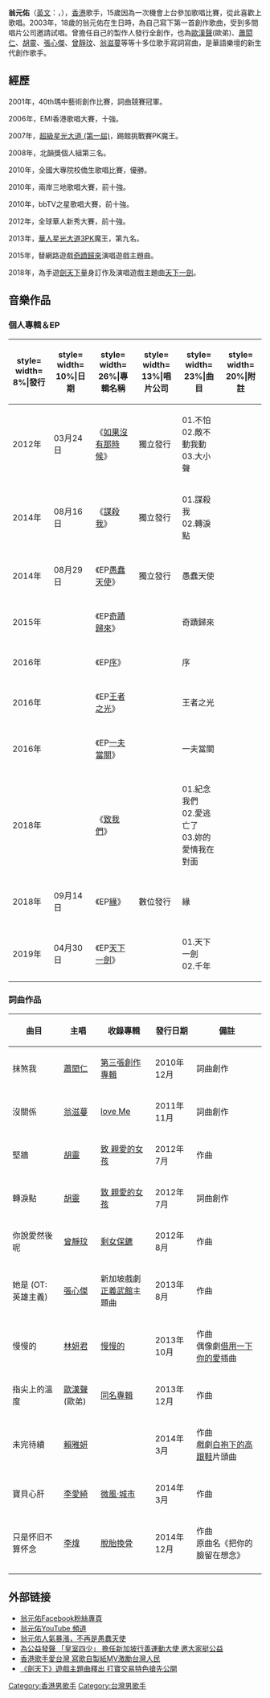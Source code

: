 {{multiple issues|
{{copyedit|time=2015-02-08T16:22:24+00:00}}
{{inappropriate tone|time=2015-02-08T16:22:24+00:00}}
{{unreferenced|time=2015-02-08T16:22:24+00:00}}
{{Veil|time=2015-09-12T11:41:44+00:00}}
}}
{{藝人
| 姓名     = 翁元佑
| 類型     = 男歌手
| 圖片     = 
| 圖片簡介 = 
| 英文名   = Danny Yung
| 本名     = 翁國丹
| 國籍     = {{CNHK}}
| 出生日期 = {{birth_date_and_age|1985|08|16}}
| 出生地點 = {{CNHK}}
| 職業     = 歌手、作曲作詞家
| 語言     = [[粵語|粵語]]、[[國語|國語]]
| 教育程度 = [[瑪利諾中學|瑪利諾中學]]<br>[[國立台北大學|國立台北大學]] 經濟學系
| 宗教信仰 = 
| 配偶     = 
| 音樂類型 = 
| 演奏樂器 = [[電子琴|電子琴]]、[[鋼琴|鋼琴]]、[[吉他|吉他]]
| 出道作   = 
| 出道日期 = 2003年
| 代表作   = 
| 活躍年代 = 2012年 - 至今
| 經紀公司 = [[大聲音樂國際股份有限公司|大聲音樂國際股份有限公司]]（2010年-2011年9月）<br> [[台灣後台音樂|台灣後台音樂]]（2013年-2014年）<br>[[皇室娛樂經紀公司|皇室娛樂經紀公司]]（2014年）
| 網站 = [https://www.facebook.com/DannyYungToDanny 翁元佑Facebook粉絲專頁]
}}
'''翁元佑'''（[[英文|英文]]：{{lang|en|Danny Yung}}，{{bd|1985年|8月16日|||catIdx=Yung翁}}），[[香港|香港]]歌手，15歲因為一次機會上台參加歌唱比賽，從此喜歡上歌唱。2003年，18歲的翁元佑在生日時，為自己寫下第一首創作歌曲，受到多間唱片公司邀請試唱。曾擔任自己的製作人發行全創作，也為[[歐漢聲|歐漢聲]](歐弟)、[[蕭閎仁|蕭閎仁]]、[[胡靈|胡靈]]、[[張心傑|張心傑]]、[[曾靜玟|曾靜玟]]、[[翁滋蔓|翁滋蔓]]等等十多位歌手寫詞寫曲，是華語樂壇的新生代創作歌手。

==經歷==
2001年，40th瑪中藝術創作比賽，詞曲競賽冠軍。

2006年，EMI香港歌唱大賽，十強。

2007年，[[超級星光大道_(第一屆)|超級星光大道 (第一屆)]]，踢館挑戰賽PK魔王。

2008年，北韻獎個人組第三名。

2010年，全國大專院校僑生歌唱比賽，優勝。

2010年，兩岸三地歌唱大賽，前十強。

2010年，bbTV之星歌唱大賽，前十強。

2012年，全球華人新秀大賽，前十強。

2013年，[[華人星光大道3|華人星光大道3]]PK魔王，第九名。

2015年，替網路遊戲[[奇蹟歸來|奇蹟歸來]]演唱遊戲主題曲。

2018年，為手遊[[劍天下|劍天下]]量身訂作及演唱遊戲主題曲[[天下一劍|天下一劍]]。

==音樂作品==
===個人專輯＆EP===
{| class="wikitable"
|-
!style= width= 8%|發行
!style= width= 10%|日期
!style= width= 26%|專輯名稱
!style= width= 13%|唱片公司
!style= width= 23%|曲目
!style= width= 20%|附註
|-
|2012年||03月24日||《[[如果沒有那時候|如果沒有那時候]]》||獨立發行||{{hideh|歌名}}01.不怕<br>02.敵不動我動<br>03.大小聲<br>
|
|-
|2014年||08月16日||《[[謀殺我|謀殺我]]》||獨立發行||{{hideh|歌名}}01.謀殺我<br>02.轉淚點<br>||
|-
|-
|2014年||08月29日||《EP[[愚蠢天使|愚蠢天使]]》||獨立發行||{{hideh|歌名}}愚蠢天使<br>||
|-
|-
|2015年||||《EP[[奇蹟歸來|奇蹟歸來]]》||||{{hideh|歌名}}奇蹟歸來<br>||
|-
|-
|2016年||||《EP[[序|序]]》||||{{hideh|歌名}}序<br>||
|-
|-
|2016年||||《EP[[王者之光|王者之光]]》||||{{hideh|歌名}}王者之光<br>||
|-
|-
|2016年||||《EP[[一夫當關|一夫當關]]》||||{{hideh|歌名}}一夫當關<br>||
|-
|-
|2018年||||《[[致我們|致我們]]》||||{{hideh|歌名}}01.紀念我們<br>02.愛逃亡了<br>03.妳的愛情我在對面<br>
|-
|-
|2018年||09月14日||《EP[[緣|緣]]》||數位發行||{{hideh|歌名}}緣<br>||
|-
|-
|2019年||04月30日||《EP[[天下一劍|天下一劍]]》||||{{hideh|歌名}}01.天下一劍<br>02.千年<br>||
|}

===詞曲作品===
{| class="wikitable" width="85%"
|- 
! width=180px | 曲目
! width=120px | 主唱
! width=200px | 收錄專輯
! width=110px | 發行日期
! width=280px | 備註
|-
| 抹煞我
| [[蕭閎仁|蕭閎仁]]
| [[第三張創作專輯|第三張創作專輯]]
| 2010年12月
| 詞曲創作
|-
| 沒關係
| [[翁滋蔓|翁滋蔓]]
| [[love_Me|love Me]]
| 2011年11月
| 詞曲創作
|-
| 堅牆
| [[胡靈|胡靈]]
| [[致_親愛的女孩|致 親愛的女孩]]
| 2012年7月
| 作曲
|-
| 轉淚點
| [[胡靈|胡靈]]
| [[致_親愛的女孩|致 親愛的女孩]]
| 2012年7月
| 詞曲創作
|-
| 你說愛然後呢
| [[曾靜玟|曾靜玟]]
| [[剩女保鑣|剩女保鑣]]
| 2012年8月
| 作曲
|-
| 她是 (OT: 英雄主義)
| [[張心傑|張心傑]]
| 新加坡戲劇[[正義武館|正義武館]]主題曲
| 2013年8月
| 作曲
|-
| 慢慢的
| [[林妍君|林妍君]]
| [[慢慢的|慢慢的]]
| 2013年10月
| 作曲<br>偶像劇[[借用一下你的愛|借用一下你的愛]]插曲
|-
| 指尖上的溫度
| [[歐漢聲|歐漢聲]](歐弟)
| [[同名專輯|同名專輯]]
| 2013年12月
| 作曲
|-
| 未完待續
| [[賴雅妍|賴雅妍]]
| 
| 2014年3月
| 作曲<br>戲劇[[白袍下的高跟鞋|白袍下的高跟鞋]]片頭曲
|-
| 寶貝心肝
| [[李愛綺|李愛綺]]
| [[微風‧城市|微風‧城市]]
| 2014年3月
| 作曲
|-
| 只是怀旧不算怀念
| [[李煒|李煒]]
| [[脫胎換骨|脫胎換骨]]
| 2014年12月
| 作曲<br>原曲名《把你的臉留在想念》
|-
|}

==外部链接==
*[https://www.facebook.com/DannyYungToDanny 翁元佑Facebook粉絲專頁]
*[https://www.youtube.com/user/dannywhyopen 翁元佑YouTube 頻道]
*[http://tw.gigacircle.com/1814801-1 翁元佑人氣暴漲，不再是愚蠢天使]
*[http://www.playmusic.tw/column_info.php?id=2694&type=mf_culture 為公益發聲 「皇室四少」 擔任新加坡行善運動大使 邀大家挺公益]
*[http://ck101.com/thread-3005777-1-1.html 香港歌手愛台灣 寫歌自製紙MV激勵台灣人民]
*[https://www.gamebase.com.tw/news/topic/99130097/ 《劍天下》遊戲主題曲釋出 打寶交易特色搶先公開]
{{Reflist|2}}

[[Category:香港男歌手|Category:香港男歌手]]
[[Category:台灣男歌手|Category:台灣男歌手]]